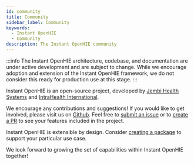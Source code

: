 ```yaml
---
id: community
title: Community
sidebar_label: Community
keywords:
  - Instant OpenHIE
  - Community
description: The Instant OpenHIE community
---
```


:::info
The Instant OpenHIE architecture, codebase, and documentation are under active development and are subject to change. While we encourage adoption and extension of the Instant OpenHIE framework, we do not consider this ready for production use at this stage.
:::

Instant OpenHIE is an open-source project, developed by [Jembi Health Systems](https://www.jembi.org/) and [IntraHealth International](https://www.intrahealth.org/).

We encourage any contributions and suggestions! If you would like to get involved, please visit us on [Github](https://github.com/openhie/instant). Feel free to [submit an issue](https://github.com/openhie/instant/issues/new) or to [create a PR](https://github.com/openhie/instant/compare) to see your features included in the project.

Instant OpenHIE is extensible by design. Consider [creating a package](../how-to/creating-packages.mdx) to support your particular use case.

We look forward to growing the set of capabilities within Instant OpenHIE together!
